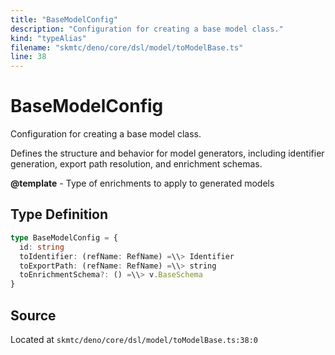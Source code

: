 ```yaml
---
title: "BaseModelConfig"
description: "Configuration for creating a base model class."
kind: "typeAlias"
filename: "skmtc/deno/core/dsl/model/toModelBase.ts"
line: 38
---
```


# BaseModelConfig

Configuration for creating a base model class.

Defines the structure and behavior for model generators, including
identifier generation, export path resolution, and enrichment schemas.


**@template** - Type of enrichments to apply to generated models

## Type Definition

```typescript
type BaseModelConfig = {
  id: string
  toIdentifier: (refName: RefName) =\\> Identifier
  toExportPath: (refName: RefName) =\\> string
  toEnrichmentSchema?: () =\\> v.BaseSchema
}
```

## Source

Located at `skmtc/deno/core/dsl/model/toModelBase.ts:38:0`
